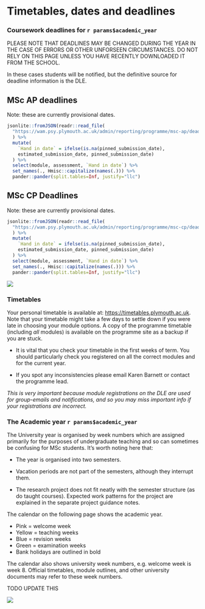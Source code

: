 # Timetables, dates and deadlines

### Coursework deadlines for `r params$academic_year`

\index{Deadlines}

PLEASE NOTE THAT DEADLINES MAY BE CHANGED DURING THE YEAR IN THE CASE OF ERRORS
OR OTHER UNFORSEEN CIRCUMSTANCES. DO NOT RELY ON THIS PAGE UNLESS YOU HAVE
RECENTLY DOWNLOADED IT FROM THE SCHOOL.

In these cases students will be notified, but the definitive source for deadline
information is the DLE.

## MSc AP deadlines


Note: these are currently provisional dates.

<!-- TODO FIX -->

```r
jsonlite::fromJSON(readr::read_file(
  "https://wam.psy.plymouth.ac.uk/admin/reporting/programme/msc-ap/deadlines/?format=json")
  ) %>%
  mutate(
    `Hand in date` = ifelse(is.na(pinned_submission_date),
    estimated_submission_date, pinned_submission_date)
  ) %>%
  select(module, assessment, `Hand in date`) %>%
  set_names(., Hmisc::capitalize(names(.))) %>%
  pander::pander(split.tables=Inf, justify="llc")
```

## MSc CP Deadlines

Note: these are currently provisional dates.

<!-- TODO FIX -->

```r
jsonlite::fromJSON(readr::read_file(
  "https://wam.psy.plymouth.ac.uk/admin/reporting/programme/msc-cp/deadlines/?format=json")
  ) %>%
  mutate(
    `Hand in date` = ifelse(is.na(pinned_submission_date),
    estimated_submission_date, pinned_submission_date)
  ) %>%
  select(module, assessment, `Hand in date`) %>%
  set_names(., Hmisc::capitalize(names(.))) %>%
  pander::pander(split.tables=Inf, justify="llc")
```

![](static/students.png)

### Timetables {#timetable}

\index{Timetables}

Your personal timetable is available at: <https://timetables.plymouth.ac.uk>.
Note that your timetable might take a few days to settle down if you were late
in choosing your module options. A copy of the programme timetable (including
_all_ modules) is available on the programme site as a backup if you are stuck.

-   It is vital that you check your timetable in the first weeks of term. You
    should particularly check you registered on all the correct modules and for
    the current year.

-   If you spot any inconsistencies please email Karen Barnett or contact the
    programme lead.

_This is very important because module registrations on the DLE are used for
group-emails and notifications, and so you may miss important info if your
registrations are incorrect._

### The Academic year `r params$academic_year`

The University year is organised by week numbers which are assigned primarily
for the purposes of undergraduate teaching and so can sometimes be confusing for
MSc students. It's worth noting here that:

-   The year is organised into two semesters.

-   Vacation periods are not part of the semesters, although they interrupt
    them.

-   The research project does not fit neatly with the semester structure (as do
    taught courses). Expected work patterns for the project are explained in the
    separate project guidance notes.

The calendar on the following page shows the academic year.

-   Pink = welcome week
-   Yellow = teaching weeks
-   Blue = revision weeks
-   Green = examination weeks
-   Bank holidays are outlined in bold

The calendar also shows university week numbers, e.g. welcome week is week 8.
Official timetables, module outlines, and other university documents may refer
to these week numbers.

TODO UPDATE THIS

![](static/UniversityWeeks.png)
